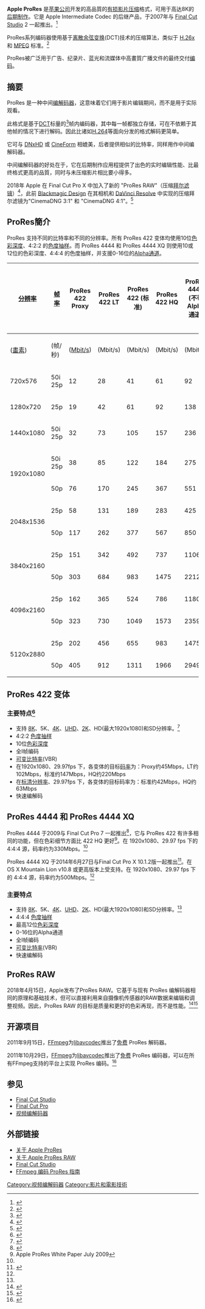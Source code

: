 '''Apple ProRes''' 是[[苹果公司|苹果公司]]开发的高品質的[[有损数据压缩|有损]][[数据压缩|影片压缩]]格式，可用于高达8K的[[後期製作|后期制作]]。它是 Apple Intermediate Codec 的后继产品，于2007年与 [[Final_Cut_Studio|Final Cut Studio]] 2 一起推出。<ref>{{cite web|title=Final Cut Pro 6 - Broad Format Support.|url=https://www.apple.com/au/finalcutstudio/finalcutpro/support.html|language=en|archiveurl=https://web.archive.org/web/20080314005602/https://www.apple.com/au/finalcutstudio/finalcutpro/support.html|archivedate=2008-03-14|website=}}</ref>

ProRes系列编码器使用基于[[离散余弦变换|离散余弦变换]](DCT)技术的压缩算法，类似于 [[ITU-T_VCEG|H.26x]] 和 [[MPEG|MPEG]] 标准。<ref>{{Cite web|title=Apple ProRes 422 Codec Family|url=https://www.loc.gov/preservation/digital/formats/fdd/fdd000389.shtml|accessdate=2021-02-26|date=2020-11-17|work=www.loc.gov|archive-date=2021-03-25|archive-url=https://web.archive.org/web/20210325191229/https://www.loc.gov/preservation/digital/formats/fdd/fdd000389.shtml}}</ref>

ProRes被广泛用于广告、纪录片、蓝光和流媒体中高畫質广播文件的最终交付[[视频编解码器|编码]]。

== 摘要 ==
ProRes 是一种中间[[编解码器|编解码器]]，这意味着它们用于影片编辑期间，而不是用于实际观看。

此格式是基于[[离散余弦变换|DCT]]标量的<ref>{{Cite web|title=ProRes: A Closer Look by Gary Adcock - ProVideo Coalition|url=https://www.provideocoalition.com/prores_a_closer_look/|accessdate=2021-02-26|language=en-US|archive-date=2021-04-19|archive-url=https://web.archive.org/web/20210419083814/https://www.provideocoalition.com/prores_a_closer_look/}}</ref>帧内编码器，其中每一帧都独立存储，可在不依赖于其他帧的情况下进行解码。因此比诸如[[H.264|H.264]]等面向分发的格式解码更简单。

它可与 [[DNxHD编解码器|DNxHD]] 或 [[电影格式|CineForm]] 相媲美，后者提供相似的比特率，同样用作中间编解码器。

中间编解码器的好处在于，它在后期制作应用程提供了出色的实时编辑性能、比最终格式更高的品質，同时与未压缩影片相比要小得多。

2018年 Apple 在 Final Cut Pro X 中加入了新的 "ProRes RAW"（压缩[[拜爾濾色鏡|拜尔滤镜]]）<ref>{{Cite web|title=Final Cut Pro X 更新加入 ProRes RAW 與進階隱藏式字幕功能|url=https://www.apple.com/tw/newsroom/2018/04/final-cut-pro-x-update-introduces-prores-raw-and-advanced-closed-captioning/|accessdate=2021-02-25|work=Apple Newsroom|language=zh-TW|archive-date=2020-12-05|archive-url=https://web.archive.org/web/20201205031224/https://www.apple.com/tw/newsroom/2018/04/final-cut-pro-x-update-introduces-prores-raw-and-advanced-closed-captioning/}}</ref>，此前 [[Blackmagic_Design|Blackmagic Design]] 在其相机和 [[DaVinci_Resolve|DaVinci Resolve]] 中实现的压缩拜尔滤镜为"CinemaDNG 3:1" 和 "CinemaDNG 4:1"。<ref>{{Cite web|title=Media - Blackmagic Design|url=https://www.blackmagicdesign.com/press/release/20141120-01|accessdate=2018-04-11|author=Design|first=Blackmagic|work=www.blackmagicdesign.com|archiveurl=https://web.archive.org/web/20150723001736/https://www.blackmagicdesign.com/press/release/20141120-01|archivedate=2015-07-23}}</ref>

== ProRes簡介 ==
ProRes 支持不同的比特率和不同的分辨率。所有 ProRes 422 变体均使用10位[[色彩深度|色彩深度]]、4:2:2 的[[色度抽样|色度抽样]]。而 ProRes 4444 和 ProRes 4444 XQ 则使用10或12位的色彩深度、4:4:4 的色度抽样，并支援0-16位的[[阿尔法通道|Alpha通道]]。 
{| class="wikitable centered toptextcells" style="text-align:right"
![[分辨率|分辨率]]
![[帧率|帧率]]
!ProRes 422
Proxy
!ProRes 422
LT
! ProRes 422
(标准)
! ProRes 422
HQ
!ProRes 4444
(不带Alpha通道)
! ProRes 4444
XQ

(不带Alpha通道)
|- style="text-align:center; background-color:#eaecf0;"
| ([[畫素|畫素]])
| (帧/秒)
| ([[Mbit/s|Mbit/s]])
| (Mbit/s)
| (Mbit/s)
| (Mbit/s)
| (Mbit/s)
| (Mbit/s)
|-
| 720x576
| 50i
25p
| 12
| 28
| 41
| 61
| 92
| 138
|-
| 1280x720
| 25p
|19
| 42
| 61
| 92
| 138
| 206
|-
| 1440x1080
| 50i
25p
| 32
| 73
| 105
| 157
| 236
| 354
|-
| rowspan="2" | 1920x1080
| 50i
25p
| 38
| 85
| 122
| 184
| 275
| 415
|-
| 50p
|76
| 170
| 245
| 367
| 551
| 826
|-
| rowspan="2" | 2048x1536
| 25p
|58
| 131
| 189
| 283
| 425
| 637
|-
| 50p
|117
| 262
| 377
| 567
| 850
| 1275
|-
| rowspan="2" | 3840x2160
| 25p
|151
| 342
| 492
| 737
| 1106
| 1659
|-
| 50p
|303
| 684
| 983
| 1475
| 2212
| 3318
|-
| rowspan="2" | 4096x2160
| 25p
|162
| 365
| 524
| 786
| 1180
| 1769
|-
| 50p
|323
| 730
| 1049
| 1573
| 2359
| 3539
|-
| rowspan="2" | 5120x2880
| 25p
|202
| 456
| 655
| 983
| 1475
| 2212
|-
| 50p
|405
| 912
| 1311
| 1966
|2949
| 4424
|}

== ProRes 422 变体 ==

=== 主要特点<ref name=":0">{{Cite web|title=关于 Apple ProRes|url=https://support.apple.com/zh-cn/HT202410|accessdate=2021-02-26|work=Apple Support|language=zh-CN|archive-date=2020-10-17|archive-url=https://web.archive.org/web/20201017114625/https://support.apple.com/zh-cn/HT202410}}</ref> ===

* 支持 [[超高畫質電視|8K]]、5K、[[4K解析度|4K]]、[[超高畫質電視|UHD]]、[[2K解析度|2K]]、HD(最大1920x1080)和SD分辨率。<ref name=":1">{{Cite web |url=https://www.apple.com/final-cut-pro/docs/Apple_ProRes_White_Paper.pdf |title=存档副本 |access-date=2021-02-28 |archive-date=2021-04-16 |archive-url=https://web.archive.org/web/20210416090321/https://www.apple.com/final-cut-pro/docs/Apple_ProRes_White_Paper.pdf }}</ref>
* 4:2:2 [[色度抽样|色度抽样]]
* 10位[[色彩深度|色彩深度]]
* 全I帧编码
* [[可变比特率|可变比特率]](VBR)
* 在1920x1080、29.97fps 下，各变体的目标[[比特率|码率]]为：Proxy约45Mbps，LT约102Mbps，标准约147Mbps，HQ约220Mbps
* 在[[標準畫質電視|标清分辨率]]、29.97fps 下，各变体的目标码率为：标准约42Mbps，HQ约63Mbps
* 快速编解码

== ProRes 4444 和 ProRes 4444 XQ ==

ProRes 4444 于2009与 Final Cut Pro 7 一起推出<ref>{{cite web|title=Final Cut Pro 7. Expanded ProRes Family|url=https://www.apple.com/finalcutstudio/finalcutpro/apple-prores.html|language=en-US|archiveurl=https://web.archive.org/web/20090726051935/https://www.apple.com/finalcutstudio/finalcutpro/apple-prores.html|archivedate=2009-07-26|website=}}</ref>，它与 ProRes 422 有许多相同的功能，但在色彩细节方面比 422 HQ 更好<ref>Apple ProRes White Paper July 2009</ref>。在 1920x1080、29.97 fps 下的 4:4:4 源，码率约为330Mbps。<ref name=":0" />

ProRes 4444 XQ 于2014年6月27日与Final Cut Pro X 10.1.2版一起推出<ref>{{Cite web|title=Final Cut Pro X - 全新功能|url=https://www.apple.com/tw/final-cut-pro/whats-new/|date=2014-06-27|language=|archiveurl=https://web.archive.org/web/20140728223448/https://www.apple.com/tw/final-cut-pro/whats-new/|archivedate=2014-07-28}}</ref>。在 OS X Mountain Lion v10.8 或更高版本上受支持。在 1920x1080、29.97 fps 下的 4:4:4 源，码率约为500Mbps。<ref name=":0" />

=== 主要特点 ===

* 支持 [[超高畫質電視|8K]]、5K、[[4K解析度|4K]]、[[超高畫質電視|UHD]]、[[2K解析度|2K]]、HD(最大1920x1080)和SD分辨率。<ref name=":1" />
* 4:4:4 [[色度抽样|色度抽样]]
*最高12位[[色彩深度|色彩深度]]
*0-16位的Alpha通道
* 全I帧编码
* [[可变比特率|可变比特率]](VBR)
*快速编解码

== ProRes RAW ==
2018年4月15日，Apple发布了ProRes RAW。它基于与现有 ProRes 编解码器相同的原理和基础技术，但可以直接利用来自摄像机传感器的RAW数据来编辑和调整视频。因此，ProRes RAW 的目标是质量和更好的色彩再现，而不是性能。<ref>{{Cite web|title=关于 Apple ProRes RAW|url=https://support.apple.com/zh-cn/HT208671|accessdate=2021-02-26|work=Apple Support|language=zh-CN|archive-date=2020-10-17|archive-url=https://web.archive.org/web/20201017142803/https://support.apple.com/zh-cn/HT208671}}</ref><ref>{{Cite web|title=Apple ProRes RAW 白皮书 (PDF)|url=https://www.apple.com/final-cut-pro/docs/Apple_ProRes_RAW_White_Paper.pdf|access-date=2021-02-28|archive-date=2020-01-26|archive-url=https://web.archive.org/web/20200126120035/https://www.apple.com/final-cut-pro/docs/Apple_ProRes_RAW_White_Paper.pdf}}</ref>

== 开源项目 ==
2011年9月15日，[[FFmpeg|FFmpeg]]为[[libavcodec|libavcodec]]推出了[[自由软件|免费]] ProRes 解码器。

2011年10月29日，[[FFmpeg|FFmpeg]]为[[libavcodec|libavcodec]]推出了[[自由软件|免费]] ProRes 编码器，可以在所有FFmpeg支持的平台上实现 ProRes 编码。<ref>{{Cite web|title=Encode/VFX – FFmpeg|url=https://trac.ffmpeg.org/wiki/Encode/VFX#Prores|accessdate=2021-02-26|work=trac.ffmpeg.org|archive-date=2021-04-02|archive-url=https://web.archive.org/web/20210402162331/https://trac.ffmpeg.org/wiki/Encode/VFX#Prores}}</ref>

== 参见 ==

* [[Final_Cut_Studio|Final Cut Studio]]
* [[Final_Cut_Pro|Final Cut Pro]]
* [[视频编解码器|视频编解码器]]

== 外部链接 ==

* [https://support.apple.com/zh-cn/HT202410 关于 Apple ProRes] {{Wayback|url=https://support.apple.com/zh-cn/HT202410 |date=20201017114625 }}
*[https://support.apple.com/zh-cn/HT208671 关于 Apple ProRes RAW] {{Wayback|url=https://support.apple.com/zh-cn/HT208671 |date=20201017142803 }}
* [https://www.apple.com/tw/final-cut-pro/ Final Cut Studio] {{Wayback|url=https://www.apple.com/tw/final-cut-pro/ |date=20160417013450 }}
*[https://trac.ffmpeg.org/wiki/Encode/VFX#Prores FFmpeg 编码 ProRes 指南] {{Wayback|url=https://trac.ffmpeg.org/wiki/Encode/VFX#Prores |date=20210402162331 }}
{{Reflist|2}}
{{多媒體壓縮格式}}
[[Category:视频编解码器|Category:视频编解码器]]
[[Category:影片和電影技術|Category:影片和電影技術]]